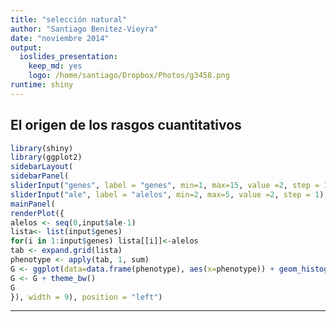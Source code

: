 ```yaml
---
title: "selección natural"
author: "Santiago Benitez-Vieyra"
date: "noviembre 2014"
output:
  ioslides_presentation:
    keep_md: yes
    logo: /home/santiago/Dropbox/Photos/g3458.png
runtime: shiny
---
```

## El origen de los rasgos cuantitativos

```r
library(shiny)
library(ggplot2)
sidebarLayout(
sidebarPanel(
sliderInput("genes", label = "genes", min=1, max=15, value =2, step = 1), 
sliderInput("ale", label = "alelos", min=2, max=5, value =2, step = 1), width = 3),
mainPanel(
renderPlot({
alelos <- seq(0,input$ale-1)
lista<- list(input$genes)
for(i in 1:input$genes) lista[[i]]<-alelos
tab <- expand.grid(lista)
phenotype <- apply(tab, 1, sum)
G <- ggplot(data=data.frame(phenotype), aes(x=phenotype)) + geom_histogram()
G <- G + theme_bw()
G
}), width = 9), position = "left")

``` 

---
